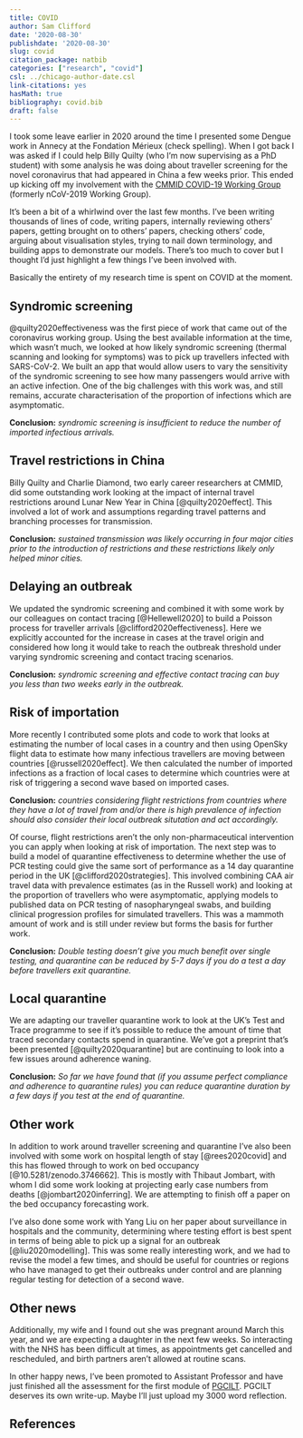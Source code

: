 ```yaml
---
title: COVID
author: Sam Clifford
date: '2020-08-30'
publishdate: '2020-08-30'
slug: covid
citation_package: natbib
categories: ["research", "covid"]
csl: ../chicago-author-date.csl
link-citations: yes
hasMath: true
bibliography: covid.bib
draft: false
---
```


I took some leave earlier in 2020 around the time I presented some Dengue work in Annecy at the Fondation Mérieux (check spelling). When I got back I was asked if I could help Billy Quilty (who I'm now supervising as a PhD student) with some analysis he was doing about traveller screening for the novel coronavirus that had appeared in China a few weeks prior. This ended up kicking off my involvement with the [CMMID COVID-19 Working Group](https://cmmid.github.io/topics/covid19/) (formerly nCoV-2019 Working Group).

It's been a bit of a whirlwind over the last few months. I've been writing thousands of lines of code, writing papers, internally reviewing others' papers, getting brought on to others' papers, checking others' code, arguing about visualisation styles, trying to nail down terminology, and building apps to demonstrate our models. There's too much to cover but I thought I'd just highlight a few things I've been involved with.

Basically the entirety of my research time is spent on COVID at the moment.

## Syndromic screening

@quilty2020effectiveness was the first piece of work that came out of the coronavirus working group. Using the best available information at the time, which wasn't much, we looked at how likely syndromic screening (thermal scanning and looking for symptoms) was to pick up travellers infected with SARS-CoV-2. We built an app that would allow users to vary the sensitivity of the syndromic screening to see how many passengers would arrive with an active infection. One of the big challenges with this work was, and still remains, accurate characterisation of the proportion of infections which are asymptomatic. 

**Conclusion:** *syndromic screening is insufficient to reduce the number of imported infectious arrivals.*

## Travel restrictions in China

Billy Quilty and Charlie Diamond, two early career researchers at CMMID, did some outstanding work looking at the impact of internal travel restrictions around Lunar New Year in China [@quilty2020effect]. This involved a lot of work and assumptions regarding travel patterns and branching processes for transmission.

**Conclusion:** *sustained transmission was likely occurring in four major cities prior to the introduction of restrictions and these restrictions likely only helped minor cities.*

## Delaying an outbreak

We updated the syndromic screening and combined it with some work by our colleagues on contact tracing [@Hellewell2020] to build a Poisson process for traveller arrivals [@clifford2020effectiveness]. Here we explicitly accounted for the increase in cases at the travel origin and considered how long it would take to reach the outbreak threshold under varying syndromic screening and contact tracing scenarios.

**Conclusion:** *syndromic screening and effective contact tracing can buy you less than two weeks early in the outbreak.*

## Risk of importation

More recently I contributed some plots and code to work that looks at estimating the number of local cases in a country and then using OpenSky flight data to estimate how many infectious travellers are moving between countries [@russell2020effect]. We then calculated the number of imported infections as a fraction of local cases to determine which countries were at risk of triggering a second wave based on imported cases. 

**Conclusion:** *countries considering flight restrictions from countries where they have a lot of travel from and/or there is high prevalence of infection should also consider their local outbreak situtation and act accordingly.*

Of course, flight restrictions aren't the only non-pharmaceutical intervention you can apply when looking at risk of importation. The next step was to build a model of quarantine effectiveness to determine whether the use of PCR testing could give the same sort of performance as a 14 day quarantine period in the UK [@clifford2020strategies]. This involved combining CAA air travel data with prevalence estimates (as in the Russell work) and looking at the proportion of travellers who were asymptomatic, applying models to published data on PCR testing of nasopharyngeal swabs, and building clinical progression profiles for simulated travellers. This was a mammoth amount of work and is still under review but forms the basis for further work.

**Conclusion:** *Double testing doesn't give you much benefit over single testing, and quarantine can be reduced by 5-7 days if you do a test a day before travellers exit quarantine.*

## Local quarantine

We are adapting our traveller quarantine work to look at the UK's Test and Trace programme to see if it's possible to reduce the amount of time that traced secondary contacts spend in quarantine. We've got a preprint that's been presented [@quilty2020quarantine] but are continuing to look into a few issues around adherence waning.

**Conclusion:** *So far we have found that (if you assume perfect compliance and adherence to quarantine rules) you can reduce quarantine duration by a few days if you test at the end of quarantine.*

## Other work

In addition to work around traveller screening and quarantine I've also been involved with some work on hospital length of stay [@rees2020covid] and this has flowed through to work on bed occupancy [@10.5281/zenodo.3746662]. This is mostly with Thibaut Jombart, with whom I did some work looking at projecting early case numbers from deaths [@jombart2020inferring]. We are attempting to finish off a paper on the bed occupancy forecasting work.

I've also done some work with Yang Liu on her paper about surveillance in hospitals and the community, determining where testing effort is best spent in terms of being able to pick up a signal for an outbreak [@liu2020modelling]. This was some really interesting work, and we had to revise the model a few times, and should be useful for countries or regions who have managed to get their outbreaks under control and are planning regular testing for detection of a second wave.

## Other news

Additionally, my wife and I found out she was pregnant around March this year, and we are expecting a daughter in the next few weeks. So interacting with the NHS has been difficult at times, as appointments get cancelled and rescheduled, and birth partners aren't allowed at routine scans. 

In other happy news, I've been promoted to Assistant Professor and have just finished all the assessment for the first module of [PGCILT](https://www.lshtm.ac.uk/files/pgcilt-prog-spec-2019-20.pdf). PGCILT deserves its own write-up. Maybe I'll just upload my 3000 word reflection.

## References